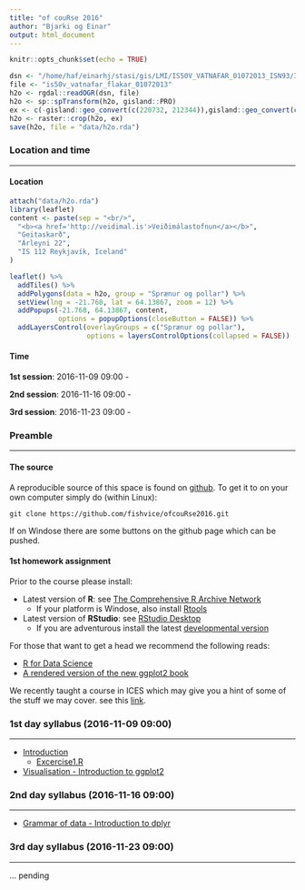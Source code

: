 ```yaml
---
title: "of couRse 2016"
author: "Bjarki og Einar"
output: html_document
---
```


```r
knitr::opts_chunk$set(echo = TRUE)
```

```r
dsn <- "/home/haf/einarhj/stasi/gis/LMI/IS50V_VATNAFAR_01072013_ISN93/IS50V_VATNAFAR_SHP"
file <- "is50v_vatnafar_flakar_01072013" 
h2o <- rgdal::readOGR(dsn, file)
h2o <- sp::spTransform(h2o, gisland::PRO)
ex <- c(-gisland::geo_convert(c(220732, 212344)),gisland::geo_convert(c(640372, 641346)))
h2o <- raster::crop(h2o, ex)
save(h2o, file = "data/h2o.rda")
```

### Location and time
___

#### Location

```r
attach("data/h2o.rda")
library(leaflet)
content <- paste(sep = "<br/>",
  "<b><a href='http://veidimal.is'>Veiðimálastofnun</a></b>",
  "Geitaskarð",
  "Árleyni 22",
  "IS 112 Reykjavík, Iceland"
)

leaflet() %>% 
  addTiles() %>% 
  addPolygons(data = h2o, group = "Sprænur og pollar") %>% 
  setView(lng = -21.768, lat = 64.13867, zoom = 12) %>%
  addPopups(-21.768, 64.13867, content,
            options = popupOptions(closeButton = FALSE)) %>% 
  addLayersControl(overlayGroups = c("Sprænur og pollar"),
                   options = layersControlOptions(collapsed = FALSE))
```

#### Time

__1st session__: 2016-11-09 09:00 - 

__2nd session__: 2016-11-16 09:00 - 

__3rd session__: 2016-11-23 09:00 -



### Preamble
___

#### The source

A reproducible source of this space is found on [github](https://github.com/fishvice/ofcouRse2016). To get it to on your own computer simply do (within Linux):

```
git clone https://github.com/fishvice/ofcouRse2016.git
```

If on Windose there are some buttons on the github page which can be pushed.

#### 1st homework assignment

Prior to the course please install:

* Latest version of __R__: see [The Comprehensive R Archive Network](https://cran.r-project.org/)
    * If your platform is Windose, also install [Rtools](https://cran.r-project.org/bin/windows/Rtools)

* Latest version of __RStudio__: see [RStudio Desktop](https://www.rstudio.com/products/rstudio/download/)
    * If you are adventurous install the latest [developmental version](https://www.rstudio.com/products/rstudio/download/preview)

For those that want to get a head we recommend the following reads:

  * [R for Data Science](http://r4ds.had.co.nz)
  * [A rendered version of the new ggplot2 book](http://www.hafro.is/~einarhj/education/ggplot2)
  
We recently taught a course in ICES which may give you a hint of some of the stuff we may cover. see this [link](http://www.hafro.is/~einarhj/education/tcrenv2016).
  
### 1st day syllabus (2016-11-09 09:00)
___

* [Introduction](http://www.hafro.is/~einarhj/education/ofcouRse2016/01_introduction.html#%281%29)
    * [Excercise1.R](http://www.hafro.is/~einarhj/education/ofcouRse2016/R/Exercise1.R)
* [Visualisation - Introduction to ggplot2](http://www.hafro.is/~einarhj/education/ofcouRse2016/ggplot2.html)

### 2nd day syllabus (2016-11-16 09:00)
___

* [Grammar of data - Introduction to dplyr](http://www.hafro.is/~einarhj/education/ofcouRse2016/dplyr.html)


### 3rd day syllabus (2016-11-23 09:00)
___

... pending


